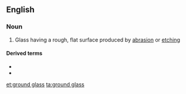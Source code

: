 ==English==

===Noun===
{{wikipedia}}
{{en-noun|head=[[ground]] [[glass]]|-}}

# Glass having a rough, flat surface produced by [[abrasion]] or [[etching]]

====Derived terms====
* {{l|en|ground glass joint}}
* {{l|en|ground glass screen}}

[[et:ground glass]]
[[ta:ground glass]]